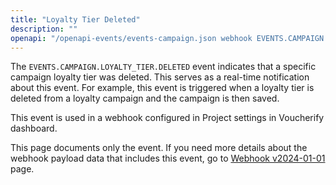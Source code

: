 ```yaml
---
title: "Loyalty Tier Deleted"
description: ""
openapi: "/openapi-events/events-campaign.json webhook EVENTS.CAMPAIGN.LOYALTY_TIER.DELETED"
---
```


The `EVENTS.CAMPAIGN.LOYALTY_TIER.DELETED` event indicates that a specific campaign loyalty tier was deleted. This serves as a real-time notification about this event. For example, this event is triggered when a loyalty tier is deleted from a loyalty campaign and the campaign is then saved.

This event is used in a webhook configured in Project settings in Voucherify dashboard.

<Note>This page documents only the event. If you need more details about the webhook payload data that includes this event, go to [Webhook v2024-01-01](/api-reference/introduction-to-webhooks "Introduction to webhooks v2024-01-01") page.</Note>